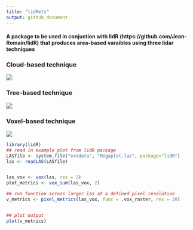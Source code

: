 ```yaml
---
title: "lidRmts"
output: github_document
---
```


#### A package to be used in conjuction with lidR (https://github.com/Jean-Romain/lidR) that produces area-based varaibles using three lidar techniques

### Cloud-based technique

![](viz/cloud.gif)


### Tree-based technique

![](viz/tree.gif)

### Voxel-based technique

![](viz/voxel.gif)

```r
library(lidR)
## read in example plot from lidR package
LASfile <- system.file("extdata", "Megaplot.laz", package="lidR")
las <- readLAS(LASfile)


las_vox <- vox(las, res = 2)
plot_metrics <- vox_sum(las_vox, 2)

## run function across larger las at a defined pixel resolution
v_metrics <- pixel_metrics(las_vox, func = .vox_raster, res = 20)


## plot output
plot(v_metrics)

```

